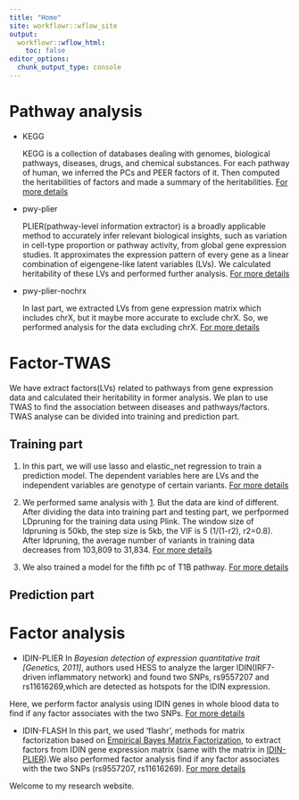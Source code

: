 ```yaml
---
title: "Home"
site: workflowr::wflow_site
output:
  workflowr::wflow_html:
    toc: false
editor_options:
  chunk_output_type: console
---
```


# Pathway analysis

- KEGG 

    KEGG is a collection of databases dealing with genomes, biological pathways, diseases, drugs, and chemical substances. For each pathway of human, we inferred the PCs and PEER factors of it. Then computed the heritabilities of factors and made a summary of the heritabilities. [For more details](https://xsun1229.github.io/pathway_analysis/analy.html)

- pwy-plier

    PLIER(pathway-level information extractor) is a broadly applicable method to accurately infer relevant biological insights, such as variation in cell-type proportion or pathway activity, from global gene expression studies. It approximates the expression pattern of every gene as a linear combination of eigengene-like latent variables (LVs). We calculated heritability of these LVs and performed further analysis. [For more details](https://xsun1229.github.io/pathway_analysis/pwy_PLIER.html)

- pwy-plier-nochrx

    In last part, we extracted LVs from gene expression matrix which includes chrX, but it maybe more accurate to exclude chrX. So, we performed analysis for the data excluding chrX. [For more details](https://xsun1229.github.io/pathway_analysis/pwy-plier-nochrx.html)

# Factor-TWAS

We have extract factors(LVs) related to pathways from gene expression data and calculated their heritability in former analysis. We plan to use TWAS to find the association between diseases and pathways/factors. TWAS analyse can be divided into training and prediction part. 

## Training part

1. In this part, we will use lasso and elastic_net regression to train a prediction model. The dependent variables here are LVs and the independent variables are genotype of certain variants. [For more details](https://xsun1229.github.io/pathway_analysis/train_model.html)

2. We performed same analysis with [1](https://xsun1229.github.io/pathway_analysis/train_model.html). But the data are kind of different. After dividing the data into training part and testing part, we perfpormed LDpruning for the training data using Plink. The window size of ldpruning is 50kb, the step size is 5kb, the VIF is 5 (1/(1-r2), r2=0.8). After ldpruning, the average number of variants in training data decreases from 103,809 to 31,834. [For more details](https://xsun1229.github.io/pathway_analysis/train_model_ldpruning.html)

3. We also trained a model for the fifth pc of T1B pathway.  [For more details](https://xsun1229.github.io/pathway_analysis/T1B.html)

## Prediction part

# Factor analysis

- IDIN-PLIER
In *Bayesian detection of expression quantitative trait [Genetics, 2011]*, authors used HESS to analyze the larger IDIN(IRF7-driven inflammatory network) and found two SNPs, rs9557207 and rs11616269,which are detected as hotspots for the IDIN expression. 

Here, we perform factor analysis using IDIN genes in whole blood data to find if any factor associates with the two SNPs.  [For more details](https://xsun1229.github.io/pathway_analysis/IDIN.html)

- IDIN-FLASH
In this part, we used 'flashr', methods for matrix factorization based on [Empirical Bayes Matrix Factorization](https://arxiv.org/abs/1802.06931), to extract factors from IDIN gene expression matrix (same with the matrix in [IDIN-PLIER](https://xsun1229.github.io/pathway_analysis/IDIN.html)).We also performed factor analysis find if any factor associates with the two SNPs (rs9557207, rs11616269). [For more details](https://xsun1229.github.io/pathway_analysis/factor_flash.html)


Welcome to my research website.
